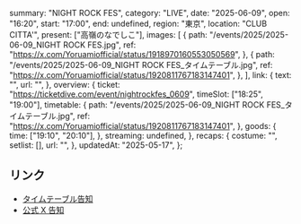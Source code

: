   summary: "NIGHT ROCK FES",
  category: "LIVE",
  date: "2025-06-09",
  open: "16:20",
  start: "17:00",
  end: undefined,
  region: "東京",
  location: "CLUB CITTA'",
  present: ["高嶺のなでしこ"],
  images: [
    {
      path: "/events/2025/2025-06-09_NIGHT ROCK FES.jpg",
      ref: "https://x.com/Yoruamiofficial/status/1918970160553050569",
    },
    {
      path: "/events/2025/2025-06-09_NIGHT ROCK FES_タイムテーブル.jpg",
      ref: "https://x.com/Yoruamiofficial/status/1920811767183147401",
    },
  ],
  link: {
    text: "",
    url: "",
  },
  overview: {
    ticket: "https://ticketdive.com/event/nightrockfes_0609",
    timeSlot: ["18:25", "19:00"],
    timetable: {
      path: "/events/2025/2025-06-09_NIGHT ROCK FES_タイムテーブル.jpg",
      ref: "https://x.com/Yoruamiofficial/status/1920811767183147401",
    },
    goods: {
      time: ["19:10", "20:10"],
    },
    streaming: undefined,
  },
  recaps: {
    costume: "",
    setlist: [],
    url: "",
  },
  updatedAt: "2025-05-17",
};

## リンク

- [タイムテーブル告知](https://x.com/Yoruamiofficial/status/1920811767183147401)
- [公式 X 告知](https://x.com/takanenofficial/status/1918987742316240932)
